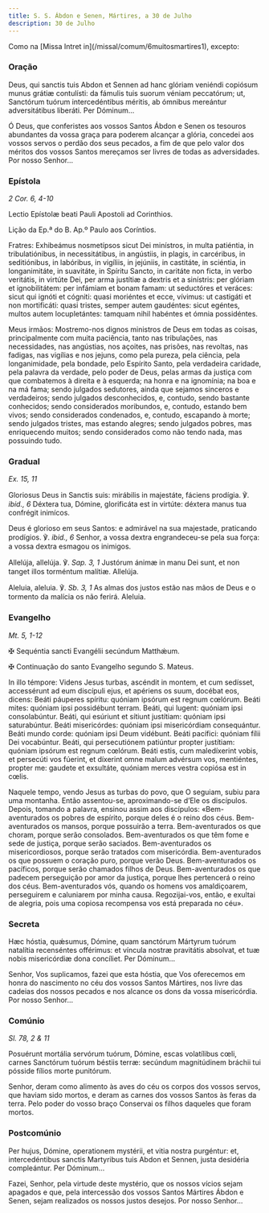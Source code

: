 ```yaml
---
title: S. S. Ábdon e Senen, Mártires, a 30 de Julho
description: 30 de Julho
---
```


<aside>
  Como na [Missa Intret in](/missal/comum/6muitosmartires1), excepto:
</aside>

### Oração

<div class="side-by-side not-content">

Deus, qui sanctis tuis Abdon et Sennen ad hanc glóriam veniéndi copiósum munus grátiæ contulísti: da fámulis tuis suorum véniam peccatórum; ut, Sanctórum tuórum intercedéntibus méritis, ab ómnibus mereántur adversitátibus liberáti. Per Dóminum...

Ó Deus, que conferistes aos vossos Santos Ábdon e Senen os tesouros abundantes da vossa graça para poderem alcançar a glória, concedei aos vossos servos o perdão dos seus pecados, a fim de que pelo valor dos méritos dos vossos Santos mereçamos ser livres de todas as adversidades. Por nosso Senhor...

</div>

### Epístola

<em>2 Cor. 6, 4-10</em>

<div class="side-by-side not-content">

Lectio Epístolæ beati Pauli Apostoli ad Corinthios.

Lição da Ep.ª do B. Ap.º Paulo aos Coríntios.

Fratres: Exhibeámus nosmetípsos sicut Dei minístros, in multa patiéntia, in tribulatiónibus, in necessitátibus, in angústiis, in plagis, in carcéribus, in seditiónibus, in labóribus, in vigíliis, in jejúniis, in castitáte, in sciéntia, in longanimitáte, in suavitáte, in Spíritu Sancto, in caritáte non ficta, in verbo veritátis, in virtúte Dei, per arma justítiæ a dextris et a sinístris: per glóriam et ignobilitátem: per infámiam et bonam famam: ut seductóres et veráces: sicut qui ignóti et cógniti: quasi moriéntes et ecce, vívimus: ut castigáti et non mortificáti: quasi tristes, semper autem gaudéntes: sicut egéntes, multos autem locupletántes: tamquam nihil habéntes et ómnia possidéntes.

Meus irmãos: Mostremo-nos dignos ministros de Deus em todas as coisas, principalmente com muita paciência, tanto nas tribulações, nas necessidades, nas angústias, nos açoites, nas prisões, nas revoltas, nas fadigas, nas vigílias e nos jejuns, como pela pureza, pela ciência, pela longanimidade, pela bondade, pelo Espírito Santo, pela verdadeira caridade, pela palavra da verdade, pelo poder de Deus, pelas armas da justiça com que combatemos à direita e à esquerda; na honra e na ignomínia; na boa e na má fama; sendo julgados sedutores, ainda que sejamos sinceros e verdadeiros; sendo julgados desconhecidos, e, contudo, sendo bastante conhecidos; sendo considerados moribundos, e, contudo, estando bem vivos; sendo considerados condenados, e, contudo, escapando à morte; sendo julgados tristes, mas estando alegres; sendo julgados pobres, mas enriquecendo muitos; sendo considerados como não tendo nada, mas possuindo tudo.

</div>

### Gradual

<em>Ex. 15, 11</em>

<div class="side-by-side not-content">

Gloriosus Deus in Sanctis suis: mirábilis in majestáte, fáciens prodígia. ℣. <em>ibid., 6</em> Déxtera tua, Dómine, glorificáta est in virtúte: déxtera manus tua confrégit inimícos.

Deus é glorioso em seus Santos: e admirável na sua majestade, praticando prodígios. ℣. <em>ibid., 6</em> Senhor, a vossa dextra engrandeceu-se pela sua força: a vossa dextra esmagou os inimigos.

Allelúja, allelúja. ℣. <em>Sap. 3, 1</em> Justórum ánimæ in manu Dei sunt, et non tanget illos torméntum malítiæ. Allelúja.

Aleluia, aleluia. ℣. <em>Sb. 3, 1</em> As almas dos justos estão nas mãos de Deus e o tormento da malícia os não ferirá. Aleluia.

</div>

### Evangelho

<em>Mt. 5, 1-12</em>

<div class="side-by-side not-content">

<span class="cross text-red-500">✠</span> Sequéntia sancti Evangélii secúndum Matthǽum.

<span class="cross text-red-500">✠</span> Continuação do santo Evangelho segundo S. Mateus.

In illo témpore: Videns Jesus turbas, ascéndit in montem, et cum sedísset, accessérunt ad eum discípuli ejus, et apériens os suum, docébat eos, dicens: Beáti páuperes spíritu: quóniam ipsórum est regnum cœlórum. Beáti mites: quóniam ipsi possidébunt terram. Beáti, qui lugent: quóniam ipsi consolabúntur. Beáti, qui esúriunt et sítiunt justítiam: quóniam ipsi saturabúntur. Beáti misericórdes: quóniam ipsi misericórdiam consequántur. Beáti mundo corde: quóniam ipsi Deum vidébunt. Beáti pacífici: quóniam fílii Dei vocabúntur. Beáti, qui persecutiónem patiúntur propter justítiam: quóniam ipsórum est regnum cœlórum. Beáti estis, cum maledíxerint vobis, et persecúti vos fúerint, et díxerint omne malum advérsum vos, mentiéntes, propter me: gaudete et exsultáte, quóniam merces vestra copiósa est in cœlis.

Naquele tempo, vendo Jesus as turbas do povo, que O seguiam, subiu para uma montanha. Então assentou-se, aproximando-se d’Ele os discípulos. Depois, tomando a palavra, ensinou assim aos discípulos: «Bem-aventurados os pobres de espírito, porque deles é o reino dos céus. Bem-aventurados os mansos, porque possuirão a terra. Bem-aventurados os que choram, porque serão consolados. Bem-aventurados os que têm fome e sede de justiça, porque serão saciados. Bem-aventurados os misericordiosos, porque serão tratados com misericórdia. Bem-aventurados os que possuem o coração puro, porque verão Deus. Bem-aventurados os pacíficos, porque serão chamados filhos de Deus. Bem-aventurados os que padecem perseguição por amor da justiça, porque lhes pertencerá o reino dos céus. Bem-aventurados vós, quando os homens vos amaldiçoarem, perseguirem e caluniarem por minha causa. Regozijai-vos, então, e exultai de alegria, pois uma copiosa recompensa vos está preparada no céu».

</div>

### Secreta

<div class="side-by-side not-content">

Hæc hóstia, quǽsumus, Dómine, quam sanctórum Mártyrum tuórum natalítia recenséntes offérimus: et víncula nostræ pravitátis absolvat, et tuæ nobis misericórdiæ dona concíliet. Per Dóminum...

Senhor, Vos suplicamos, fazei que esta hóstia, que Vos oferecemos em honra do nascimento no céu dos vossos Santos Mártires, nos livre das cadeias dos nossos pecados e nos alcance os dons da vossa misericórdia. Por nosso Senhor...

</div>

### Comúnio

<em>Sl. 78, 2 & 11</em>

<div class="side-by-side not-content">

Posuérunt mortália servórum tuórum, Dómine, escas volatílibus cœli, carnes Sanctórum tuórum béstiis terræ: secúndum magnitúdinem bráchii tui pósside fílios morte punitórum.

Senhor, deram como alimento às aves do céu os corpos dos vossos servos, que haviam sido mortos, e deram as carnes dos vossos Santos às feras da terra. Pelo poder do vosso braço Conservai os filhos daqueles que foram mortos.

</div>

### Postcomúnio

<div class="side-by-side not-content">

Per hujus, Dómine, operationem mystérii, et vitia nostra purgéntur: et, intercedéntibus sanctis Martyribus tuis Abdon et Sennen, justa desidéria compleántur. Per Dóminum...

Fazei, Senhor, pela virtude deste mystério, que os nossos vícios sejam apagados e que, pela intercessão dos vossos Santos Mártires Ábdon e Senen, sejam realizados os nossos justos desejos. Por nosso Senhor...

</div>
